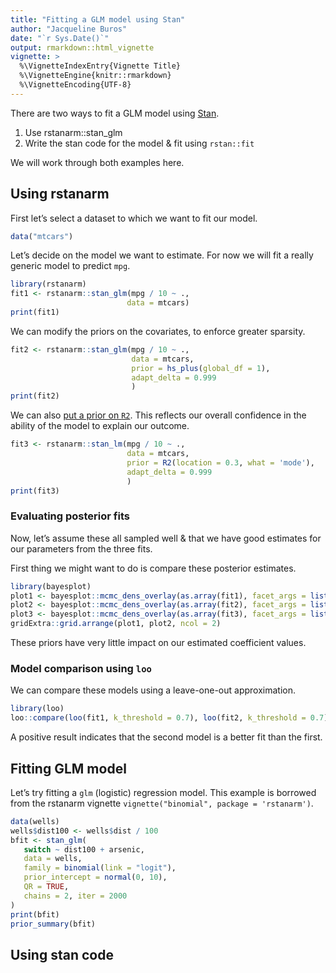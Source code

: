 ```yaml
---
title: "Fitting a GLM model using Stan"
author: "Jacqueline Buros"
date: "`r Sys.Date()`"
output: rmarkdown::html_vignette
vignette: >
  %\VignetteIndexEntry{Vignette Title}
  %\VignetteEngine{knitr::rmarkdown}
  %\VignetteEncoding{UTF-8}
---
```


There are two ways to fit a GLM model using [Stan](https://mc-stan.org).

1. Use rstanarm::stan_glm
2. Write the stan code for the model & fit using `rstan::fit`

We will work through both examples here.

## Using rstanarm

First let's select a dataset to which we want to fit our model.

```r
data("mtcars")
```

Let's decide on the model we want to estimate. For now we will fit a really generic model to predict `mpg`.

```r
library(rstanarm)
fit1 <- rstanarm::stan_glm(mpg / 10 ~ .,
                          data = mtcars)
print(fit1)
```

We can modify the priors on the covariates, to enforce greater sparsity.

```r
fit2 <- rstanarm::stan_glm(mpg / 10 ~ .,
                           data = mtcars,
                           prior = hs_plus(global_df = 1),
                           adapt_delta = 0.999
                           )
print(fit2)
```

We can also [put a prior on `R2`](https://rdrr.io/cran/rstanarm/f/vignettes/lm.Rmd). This reflects our overall confidence in the ability of the model to explain our outcome.

```r
fit3 <- rstanarm::stan_lm(mpg / 10 ~ .,
                          data = mtcars,
                          prior = R2(location = 0.3, what = 'mode'),
                          adapt_delta = 0.999
                          )
print(fit3)
```


### Evaluating posterior fits

Now, let's assume these all sampled well & that we have good estimates for our parameters from the three fits.

First thing we might want to do is compare these posterior estimates.

```r
library(bayesplot)
plot1 <- bayesplot::mcmc_dens_overlay(as.array(fit1), facet_args = list(ncol = 1), pars = c('cyl', 'wt'))
plot2 <- bayesplot::mcmc_dens_overlay(as.array(fit2), facet_args = list(ncol = 1), pars = c('cyl', 'wt'))
plot3 <- bayesplot::mcmc_dens_overlay(as.array(fit3), facet_args = list(ncol = 1), pars = c('cyl', 'wt'))
gridExtra::grid.arrange(plot1, plot2, ncol = 2)
```

These priors have very little impact on our estimated coefficient values.

### Model comparison using `loo`

We can compare these models using a leave-one-out approximation.

```r
library(loo)
loo::compare(loo(fit1, k_threshold = 0.7), loo(fit2, k_threshold = 0.7))
```

A positive result indicates that the second model is a better fit than the first.

## Fitting GLM model

Let's try fitting a `glm` (logistic) regression model. This example is borrowed from the rstanarm vignette `vignette("binomial", package = 'rstanarm')`.


```r
data(wells)
wells$dist100 <- wells$dist / 100
bfit <- stan_glm(
   switch ~ dist100 + arsenic, 
   data = wells,
   family = binomial(link = "logit"),
   prior_intercept = normal(0, 10),
   QR = TRUE,
   chains = 2, iter = 2000 
)
print(bfit)
prior_summary(bfit)
```


## Using stan code


